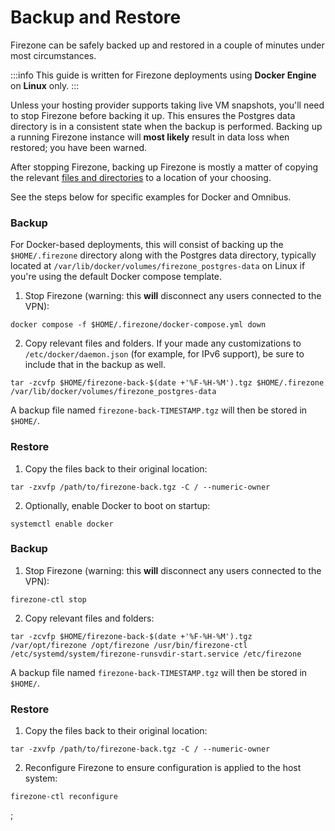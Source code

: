# Backup and Restore

Firezone can be safely backed up and restored in a couple of minutes under most
circumstances.

:::info This guide is written for Firezone deployments using **Docker Engine**
on **Linux** only. :::

Unless your hosting provider supports taking live VM snapshots, you'll need to
stop Firezone before backing it up. This ensures the Postgres data directory is
in a consistent state when the backup is performed. Backing up a running
Firezone instance will **most likely** result in data loss when restored; you
have been warned.

After stopping Firezone, backing up Firezone is mostly a matter of copying the
relevant [files and directories](/docs/reference/file-and-directory-locations/)
to a location of your choosing.

See the steps below for specific examples for Docker and Omnibus.

<Tabs>
<TabItem label="Docker" value="docker" default>

### Backup

For Docker-based deployments, this will consist of backing up the
`$HOME/.firezone` directory along with the Postgres data directory, typically
located at `/var/lib/docker/volumes/firezone_postgres-data` on Linux if you're
using the default Docker compose template.

1. Stop Firezone (warning: this **will** disconnect any users connected to the
   VPN):

```
docker compose -f $HOME/.firezone/docker-compose.yml down
```

2. Copy relevant files and folders. If your made any customizations to
   `/etc/docker/daemon.json` (for example, for IPv6 support), be sure to include
   that in the backup as well.

```
tar -zcvfp $HOME/firezone-back-$(date +'%F-%H-%M').tgz $HOME/.firezone /var/lib/docker/volumes/firezone_postgres-data
```

A backup file named `firezone-back-TIMESTAMP.tgz` will then be stored in
`$HOME/`.

### Restore

1. Copy the files back to their original location:

```
tar -zxvfp /path/to/firezone-back.tgz -C / --numeric-owner
```

2. Optionally, enable Docker to boot on startup:

```
systemctl enable docker
```

</TabItem>
<TabItem label="Omnibus" value="omnibus">

### Backup

1. Stop Firezone (warning: this **will** disconnect any users connected to the
   VPN):

```
firezone-ctl stop
```

2. Copy relevant files and folders:

```
tar -zcvfp $HOME/firezone-back-$(date +'%F-%H-%M').tgz /var/opt/firezone /opt/firezone /usr/bin/firezone-ctl /etc/systemd/system/firezone-runsvdir-start.service /etc/firezone
```

A backup file named `firezone-back-TIMESTAMP.tgz` will then be stored in
`$HOME/`.

### Restore

1. Copy the files back to their original location:

```
tar -zxvfp /path/to/firezone-back.tgz -C / --numeric-owner
```

2. Reconfigure Firezone to ensure configuration is applied to the host system:

```
firezone-ctl reconfigure
```

</TabItem>
</Tabs>

<SupportOptions />;
